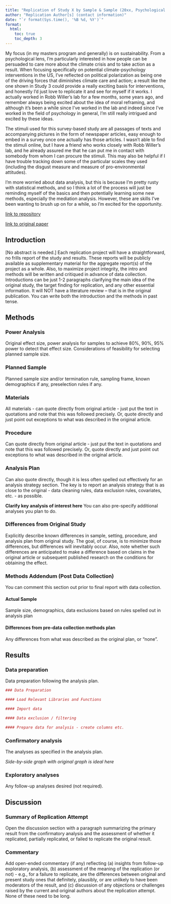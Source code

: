```yaml
---
title: "Replication of Study X by Sample & Sample (20xx, Psychological Science)"
author: "Replication Author[s] (contact information)"
date: "`r format(Sys.time(), '%B %d, %Y')`"
format:
  html:
    toc: true
    toc_depth: 3
---
```


<!-- Replication reports should all use this template to standardize reporting across projects.  These reports will be public supplementary materials that accompany the summary report(s) of the aggregate results. -->

My focus (in my masters program and generally) is on sustainability. From a psychological lens, I'm particularly interested in how people can be persuaded to care more about the climate crisis and to take action as a result. When focusing specifically on potential climate-psychology interventions in the US, I've reflected on political polarization as being one of the driving forces that diminishes climate care and action; a result like the one shown in Study 3 could provide a really exciting basis for interventions, and honestly I'd just love to replicate it and see for myself if it works. I actually worked in Robb Willer's lab for a few months, some years ago, and remember always being excited about the idea of moral reframing, and although it's been a while since I've worked in the lab and indeed since I've worked in the field of psychology in general, I'm still really intrigued and excited by these ideas.

The stimuli used for this survey-based study are all passages of texts and accompanying pictures in the form of newspaper articles, easy enough to embed in a survey once one actually has those articles. I wasn't able to find the stimuli online, but I have a friend who works closely with Robb Willer's lab, and he already assured me that he can put me in contact with somebody from whom I can procure the stimuli. This may also be helpful if I have trouble tracking down some of the particular scales they used (including the disgust measure and measure of pro-environmental attitudes).

I'm more worried about data analysis, but this is because I'm pretty rusty with statistical methods, and so I think a lot of the process will just be reminding myself of the basics and then potentially learning some new methods, especially the mediation analysis. However, these are skills I've been wanting to brush up on for a while, so I'm excited for the opportunity.

[link to repository](https://github.com/psych251/feinberg2012/tree/main)

[link to original paper](https://github.com/psych251/feinberg2012/blob/main/original_paper/feinberg-willer-2012-the-moral-roots-of-environmental-attitudes.pdf)

## Introduction

[No abstract is needed.]  Each replication project will have a straightforward, no frills report of the study and results.  These reports will be publicly available as supplementary material for the aggregate report(s) of the project as a whole.  Also, to maximize project integrity, the intro and methods will be written and critiqued in advance of data collection.  Introductions can be just 1-2 paragraphs clarifying the main idea of the original study, the target finding for replication, and any other essential information.  It will NOT have a literature review -- that is in the original publication. You can write both the introduction and the methods in past tense.  


## Methods

### Power Analysis

Original effect size, power analysis for samples to achieve 80%, 90%, 95% power to detect that effect size.  Considerations of feasibility for selecting planned sample size.

### Planned Sample

Planned sample size and/or termination rule, sampling frame, known demographics if any, preselection rules if any.

### Materials

All materials - can quote directly from original article - just put the text in quotations and note that this was followed precisely.  Or, quote directly and just point out exceptions to what was described in the original article.

### Procedure	

Can quote directly from original article - just put the text in quotations and note that this was followed precisely.  Or, quote directly and just point out exceptions to what was described in the original article.

### Analysis Plan

Can also quote directly, though it is less often spelled out effectively for an analysis strategy section.  The key is to report an analysis strategy that is as close to the original - data cleaning rules, data exclusion rules, covariates, etc. - as possible.  

**Clarify key analysis of interest here**  You can also pre-specify additional analyses you plan to do.

### Differences from Original Study

Explicitly describe known differences in sample, setting, procedure, and analysis plan from original study.  The goal, of course, is to minimize those differences, but differences will inevitably occur.  Also, note whether such differences are anticipated to make a difference based on claims in the original article or subsequent published research on the conditions for obtaining the effect.

### Methods Addendum (Post Data Collection)

You can comment this section out prior to final report with data collection.

#### Actual Sample
  Sample size, demographics, data exclusions based on rules spelled out in analysis plan

#### Differences from pre-data collection methods plan
  Any differences from what was described as the original plan, or “none”.


## Results


### Data preparation

Data preparation following the analysis plan.
	
```r
### Data Preparation

#### Load Relevant Libraries and Functions

#### Import data

#### Data exclusion / filtering

#### Prepare data for analysis - create columns etc.
```

### Confirmatory analysis

The analyses as specified in the analysis plan.  

*Side-by-side graph with original graph is ideal here*

### Exploratory analyses

Any follow-up analyses desired (not required).  

## Discussion

### Summary of Replication Attempt

Open the discussion section with a paragraph summarizing the primary result from the confirmatory analysis and the assessment of whether it replicated, partially replicated, or failed to replicate the original result.  

### Commentary

Add open-ended commentary (if any) reflecting (a) insights from follow-up exploratory analysis, (b) assessment of the meaning of the replication (or not) - e.g., for a failure to replicate, are the differences between original and present study ones that definitely, plausibly, or are unlikely to have been moderators of the result, and (c) discussion of any objections or challenges raised by the current and original authors about the replication attempt.  None of these need to be long.
